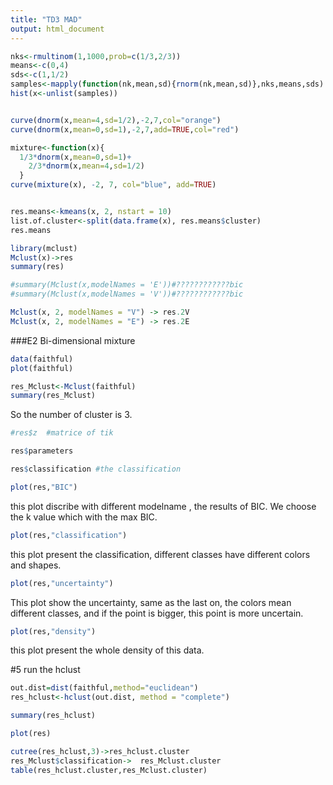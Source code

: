 ```yaml
---
title: "TD3 MAD"
output: html_document
---
```


```r

nks<-rmultinom(1,1000,prob=c(1/3,2/3))
means<-c(0,4)
sds<-c(1,1/2)
samples<-mapply(function(nk,mean,sd){rnorm(nk,mean,sd)},nks,means,sds)
hist(x<-unlist(samples))


curve(dnorm(x,mean=4,sd=1/2),-2,7,col="orange")
curve(dnorm(x,mean=0,sd=1),-2,7,add=TRUE,col="red")

mixture<-function(x){
  1/3*dnorm(x,mean=0,sd=1)+
    2/3*dnorm(x,mean=4,sd=1/2)
  }
curve(mixture(x), -2, 7, col="blue", add=TRUE)



```

```r
res.means<-kmeans(x, 2, nstart = 10)
list.of.cluster<-split(data.frame(x), res.means$cluster)
res.means
```

```r
library(mclust)
Mclust(x)->res
summary(res)

#summary(Mclust(x,modelNames = 'E'))#????????????bic
#summary(Mclust(x,modelNames = 'V'))#????????????bic
```

```r
Mclust(x, 2, modelNames = "V") -> res.2V
Mclust(x, 2, modelNames = "E") -> res.2E
```
###E2 Bi-dimensional mixture
```r
data(faithful)
plot(faithful)
```

```r
res_Mclust<-Mclust(faithful)
summary(res_Mclust)

```
So the number of cluster is 3.
```r
#res$z  #matrice of tik

res$parameters

res$classification #the classification

```

```r
plot(res,"BIC")
```
this plot discribe with different modelname , the results of BIC. We choose the k value which with the max BIC.
```r
plot(res,"classification")
```
this plot present the classification, different classes have different colors and shapes.
```r
plot(res,"uncertainty")
```
This plot show the uncertainty, same as the last on, the colors mean different classes, and if the point is bigger, this point is more uncertain.
```r
plot(res,"density")
```
this plot present the whole density of this data.

#5 run the hclust
```r
out.dist=dist(faithful,method="euclidean")  
res_hclust<-hclust(out.dist, method = "complete")
```

```r
summary(res_hclust)
```

```r
plot(res)
```

```r
cutree(res_hclust,3)->res_hclust.cluster
res_Mclust$classification->  res_Mclust.cluster
table(res_hclust.cluster,res_Mclust.cluster)
```


